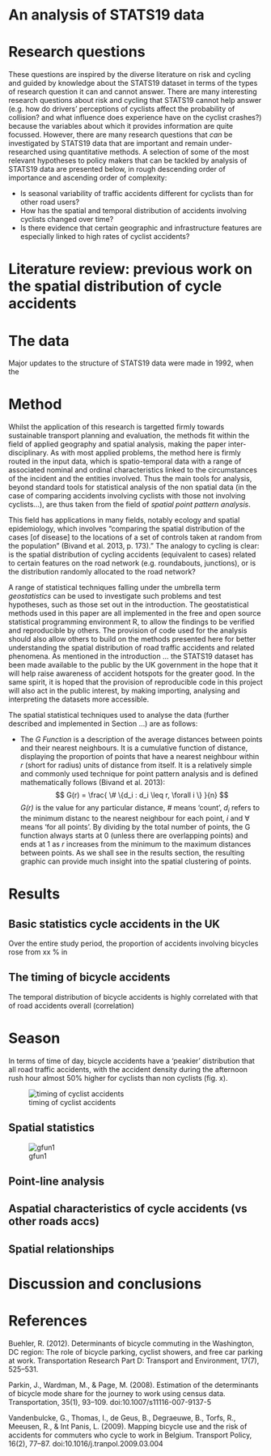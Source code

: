 # An analysis of STATS19 data

# Research questions
These questions are inspired by the diverse literature on risk and cycling and guided by 
knowledge about the STATS19 dataset in terms of the types of research question it can 
and cannot answer. There are many interesting research questions about risk and cycling that
STATS19 cannot help answer (e.g. how do drivers' perceptions of cyclists affect the probability
of collision? and what influence does experience have on the cyclist crashes?) because 
the variables about which it provides information are quite focussed. However, 
there are many research questions that *can* be investigated by STATS19 data that
are important and remain under-researched using quantitative methods. 
A selection of some of the most relevant hypotheses to policy makers 
that can be tackled by analysis of STATS19 data are presented below, 
in rough descending order of importance and ascending order of complexity:

- Is seasonal variability of traffic accidents different for cyclists than for other road users?
- How has the spatial and temporal distribution of accidents involving cyclists changed over time?
- Is there evidence that certain geographic and infrastructure features are especially linked to high rates of cyclist accidents? 

# Literature review: previous work on the spatial distribution of cycle accidents

# The data

Major updates to the structure of STATS19 data were made in 1992, when the 

# Method

Whilst the application of this research is targetted firmly towards sustainable transport
planning and evaluation, the methods fit within the field of applied geography and spatial 
analysis, making the paper inter-disciplinary. As with most applied problems, 
the method here is firmly routed in the input data, which is spatio-temporal data
with a range of associated nominal and ordinal characteristics linked to the circumstances
of the incident and the entities involved. Thus the main tools for analysis, beyond 
standard tools for statistical analysis of the non spatial data (in the case of 
comparing accidents involving cyclists with those not involving cyclists...), are 
thus taken from the field of *spatial point pattern analysis*. 

This field has applications in many fields, notably ecology and spatial epidemiology, 
which involves "comparing the spatial distribution of the cases [of disease] to the 
locations of a set of controls taken at random from the population" (Bivand et al. 2013, p. 173)."
The analogy to cycling is clear: is the spatial distribution of cycling accidents 
(equivalent to cases)
related to certain features on the road network (e.g. roundabouts, junctions),
or is the distribution randomly allocated to the road network?

A range of statistical techniques falling under the umbrella term *geostatistics*
\citep{diggle2007model}
can be used to investigate such problems and test hypotheses, such as those set out in the 
introduction. The geostatistical methods used in this paper are all implemented in the free
and open source statistical programming environment R, to allow the findings to be verified 
and reproducible by others. The provision of code used for the analysis should also 
allow others to build on the methods presented here for better understanding the 
spatial distribution of road traffic accidents and related phenomena. As mentioned in 
the introduction ... the STATS19 dataset has been made available to the public by the 
UK government in the hope that it will help raise awareness of accident hotspots for the greater good. 
In the same spirit, it is hoped that 
the provision of reproducible code in this project will also act in the public interest, by making
importing, analysing and interpreting the datasets more accessible.

The spatial statistical techniques used to analyse the data (further described and implemented in 
Section ...) are as follows:

- The *G Function* is a description of the average distances between points and their nearest 
neighbours. It is a cumulative function of distance, displaying the proportion of points that
have a nearest neighbour within *r* (short for radius) units of distance from itself. 
It is a relatively simple and commonly used
technique for point pattern analysis and is defined mathematically follows (Bivand et al. 2013):
$$ G(r) = \frac{ \# \{d_i : d_i \leq r, \forall i \} }{n} $$
*G(r)* is the value for any particular distance, *#* means 'count', 
$d_i$ refers to the minimum distanc to the nearest neighbour for each point, $i$ and 
$\forall$ means 'for all points'. By dividing by the total number of points, the 
G function always starts at 0 (unless there are overlapping points) and ends at 1 as $r$
increases from the minimum to the maximum distances between points. As we shall see in 
the results section, the resulting graphic can provide much insight into the spatial clustering 
of points.

# Results

## Basic statistics cycle accidents in the UK

Over the entire study period, the proportion of accidents involving bicycles rose from xx % in 

## The timing of bicycle accidents

The temporal distribution of bicycle accidents is highly correlated with that of 
road accidents overall (correlation)

# Season

In terms of time of day, bicycle accidents have a 'peakier' distribution 
that all road traffic accidents, with the accident density during the afternoon
rush hour almost 50% higher for cyclists than non cyclists (fig. x).

![timing of cyclist accidents](figures/cyclist-timings.png)


## Spatial statistics

![gfun1](figures/gfun1.png)

## Point-line analysis

## Aspatial characteristics of cycle accidents (vs other roads accs)

## Spatial relationships

# Discussion and conclusions


# References

Buehler, R. (2012). Determinants of bicycle commuting in the Washington, DC region: The role of bicycle parking, cyclist showers, and free car parking at work. Transportation Research Part D: Transport and Environment, 17(7), 525–531.

Parkin, J., Wardman, M., & Page, M. (2008). Estimation of the determinants of bicycle mode share for the journey to work using census data. Transportation, 35(1), 93–109. doi:10.1007/s11116-007-9137-5

Vandenbulcke, G., Thomas, I., de Geus, B., Degraeuwe, B., Torfs, R., Meeusen, R., & Int Panis, L. (2009). Mapping bicycle use and the risk of accidents for commuters who cycle to work in Belgium. Transport Policy, 16(2), 77–87. doi:10.1016/j.tranpol.2009.03.004
